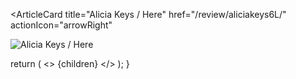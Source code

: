 <ArticleCard
  title="Alicia Keys / Here"
  href="/review/aliciakeys6L/"
  actionIcon="arrowRight"
>

![Alicia Keys / Here](../../images/cd/aliciakeys6L.jpg) 
</ArticleCard>

  return (
    <>
      {children}
    </>
  );
}